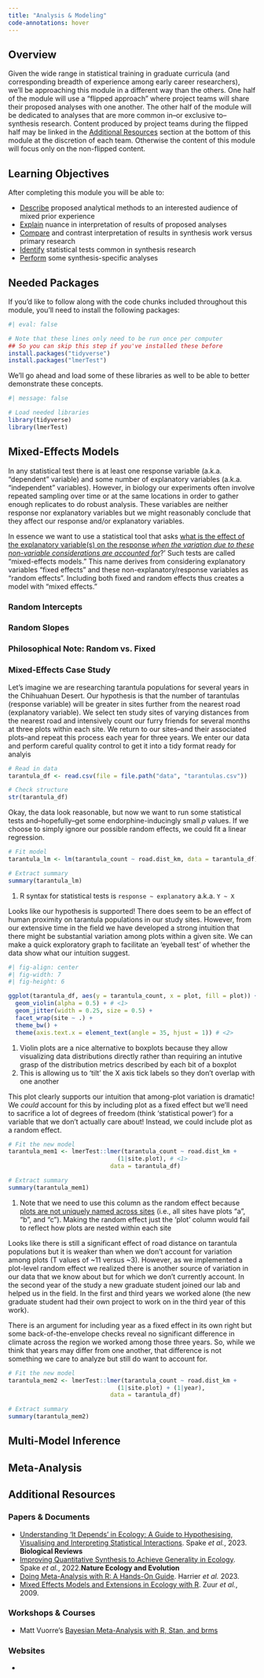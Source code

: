 ```yaml
---
title: "Analysis & Modeling"
code-annotations: hover
---
```


## Overview

Given the wide range in statistical training in graduate curricula (and corresponding breadth of experience among early career researchers), we'll be approaching this module in a different way than the others. One half of the module will use a "flipped approach" where project teams will share their proposed analyses with one another. The other half of the module will be dedicated to analyses that are more common in--or exclusive to--synthesis research. Content produced by project teams during the flipped half may be linked in the [Additional Resources](https://lter.github.io/ssecr/mod_stats.html#additional-resources) section at the bottom of this module at the discretion of each team. Otherwise the content of this module will focus only on the non-flipped content.

## Learning Objectives

After completing this module you will be able to: 

- <u>Describe</u> proposed analytical methods to an interested audience of mixed prior experience
- <u>Explain</u> nuance in interpretation of results of proposed analyses
- <u>Compare</u> and contrast interpretation of results in synthesis work versus primary research
- <u>Identify</u> statistical tests common in synthesis research
- <u>Perform</u> some synthesis-specific analyses

## Needed Packages

If you'd like to follow along with the code chunks included throughout this module, you'll need to install the following packages:

```r
#| eval: false

# Note that these lines only need to be run once per computer
## So you can skip this step if you've installed these before
install.packages("tidyverse")
install.packages("lmerTest")
```

We'll go ahead and load some of these libraries as well to be able to better demonstrate these concepts.

```r
#| message: false

# Load needed libraries
library(tidyverse)
library(lmerTest)
```

## Mixed-Effects Models

In any statistical test there is at least one response variable (a.k.a. "dependent" variable) and some number of explanatory variables (a.k.a. "independent" variables). However, in biology our experiments often involve repeated sampling over time or at the same locations in order to gather enough replicates to do robust analysis. These variables are neither response nor explanatory variables but we might reasonably conclude that they affect our response and/or explanatory variables.

In essence we want to use a statistical tool that asks <u>what is the effect of the explanatory variable(s) on the response _when the variation due to these non-variable considerations are accounted for_</u>?' Such tests are called "mixed-effects models." This name derives from considering explanatory variables "fixed effects" and these non-explanatory/response variables as "random effects". Including both fixed and random effects thus creates a model with "mixed effects."

### Random Intercepts



### Random Slopes



### Philosophical Note: Random vs. Fixed



### Mixed-Effects Case Study

Let's imagine we are researching tarantula populations for several years in the Chihuahuan Desert. Our hypothesis is that the number of tarantulas (response variable) will be greater in sites further from the nearest road (explanatory variable). We select ten study sites of varying distances from the nearest road and intensively count our furry friends for several months at three plots within each site. We return to our sites--and their associated plots--and repeat this process each year for three years. We enter our data and perform careful quality control to get it into a tidy format ready for analyis

```r
# Read in data
tarantula_df <- read.csv(file = file.path("data", "tarantulas.csv"))

# Check structure
str(tarantula_df)
```

Okay, the data look reasonable, but now we want to run some statistical tests and--hopefully--get some endorphine-inducingly small _p_ values. If we choose to simply ignore our possible random effects, we could fit a linear regression.

```r
# Fit model
tarantula_lm <- lm(tarantula_count ~ road.dist_km, data = tarantula_df) # <1>

# Extract summary
summary(tarantula_lm)
```
1. R syntax for statistical tests is `response ~ explanatory` a.k.a. `Y ~ X`

Looks like our hypothesis is supported! There does seem to be an effect of human proximity on tarantula populations in our study sites. However, from our extensive time in the field we have developed a strong intuition that there might be substantial variation among plots within a given site. We can make a quick exploratory graph to facilitate an 'eyeball test' of whether the data show what our intuition suggest.

```r
#| fig-align: center
#| fig-width: 7
#| fig-height: 6

ggplot(tarantula_df, aes(y = tarantula_count, x = plot, fill = plot)) +
  geom_violin(alpha = 0.5) + # <1>
  geom_jitter(width = 0.25, size = 0.5) +
  facet_wrap(site ~ .) +
  theme_bw() +
  theme(axis.text.x = element_text(angle = 35, hjust = 1)) # <2>
```
1. Violin plots are a nice alternative to boxplots because they allow visualizing data distributions directly rather than requiring an intutive grasp of the distribution metrics described by each bit of a boxplot
2. This is allowing us to 'tilt' the X axis tick labels so they don't overlap with one another

This plot clearly supports our intuition that among-plot variation is dramatic! We _could_ account for this by including plot as a fixed effect but we'll need to sacrifice a lot of degrees of freedom (think 'statistical power') for a variable that we don't actually care about! Instead, we could include plot as a random effect.

```r
# Fit the new model
tarantula_mem1 <- lmerTest::lmer(tarantula_count ~ road.dist_km + 
                               (1|site.plot), # <1>
                             data = tarantula_df)

# Extract summary
summary(tarantula_mem1)
```
1. Note that we need to use this column as the random effect because <u>plots are not uniquely named across sites</u> (i.e., all sites have plots "a", "b", and "c"). Making the random effect just the 'plot' column would fail to reflect how plots are nested within each site

Looks like there is still a significant effect of road distance on tarantula populations but it is weaker than when we don't account for variation among plots (T values of ~11 versus ~3). However, as we implemented a plot-level random effect we realized there is another source of variation in our data that we know about but for which we don't currently account. In the second year of the study a new graduate student joined our lab and helped us in the field. In the first and third years we worked alone (the new graduate student had their own project to work on in the third year of this work).

There is an argument for including year as a fixed effect in its own right but some back-of-the-envelope checks reveal no significant difference in climate across the region we worked among those three years. So, while we think that years may differ from one another, that difference is not something we care to analyze but still do want to account for.

```r
# Fit the new model
tarantula_mem2 <- lmerTest::lmer(tarantula_count ~ road.dist_km + 
                               (1|site.plot) + (1|year), 
                             data = tarantula_df)

# Extract summary
summary(tarantula_mem2)
```


## Multi-Model Inference



## Meta-Analysis



## Additional Resources

### Papers & Documents

- [Understanding ‘It Depends’ in Ecology: A Guide to Hypothesising, Visualising and Interpreting Statistical Interactions](https://onlinelibrary.wiley.com/doi/10.1111/brv.12939). Spake _et al._, 2023. **Biological Reviews** 
- [Improving Quantitative Synthesis to Achieve Generality in Ecology](https://www.nature.com/articles/s41559-022-01891-z). Spake _et al._, 2022.**Nature Ecology and Evolution**
- [Doing Meta-Analysis with R: A Hands-On Guide](https://bookdown.org/MathiasHarrer/Doing_Meta_Analysis_in_R/). Harrier _et al._ 2023.
- [Mixed Effects Models and Extensions in Ecology with R](https://link.springer.com/book/10.1007/978-0-387-87458-6). Zuur _et al._, 2009.

### Workshops & Courses

- Matt Vuorre's [Bayesian Meta-Analysis with R, Stan, and brms](https://mvuorre.github.io/posts/2016-09-29-bayesian-meta-analysis/)

### Websites

- 
